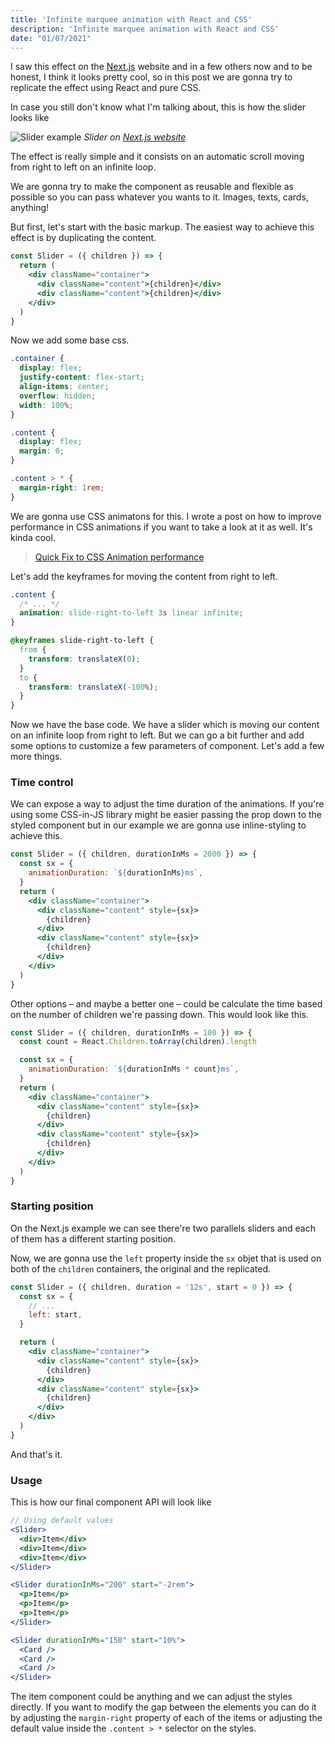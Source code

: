 ```yaml
---
title: 'Infinite marquee animation with React and CSS'
description: 'Infinite marquee animation with React and CSS'
date: "01/07/2021"
---
```


I saw this effect on the [Next.js](https://nextjs.org/) website and in a few others now and to be honest, I think it looks pretty cool, so in this post we are gonna try to replicate the effect using React and pure CSS.

In case you still don't know what I'm talking about, this is how the slider looks like

![Slider example](https://res.cloudinary.com/dliiwavlg/image/upload/v1615160247/slider_twjtwo.gif)
_Slider on [Next.js website](https://nextjs.org/)_

The effect is really simple and it consists on an automatic scroll moving from right to left on an infinite loop.

We are gonna try to make the component as reusable and flexible as possible so you can pass whatever you wants to it. Images, texts, cards, anything!

But first, let's start with the basic markup. The easiest way to achieve this effect is by duplicating the content.

```jsx
const Slider = ({ children }) => {
  return (
    <div className="container">
      <div className="content">{children}</div>
      <div className="content">{children}</div>
    </div>
  )
}
```

Now we add some base css.

```css
.container {
  display: flex;
  justify-content: flex-start;
  align-items: center;
  overflow: hidden;
  width: 100%;
}

.content {
  display: flex;
  margin: 0;
}

.content > * {
  margin-right: 1rem;
}
```

We are gonna use CSS animatons for this. I wrote a post on how to improve performance in CSS animations if you want to take a look at it as well. It's kinda cool.

> [Quick Fix to CSS Animation performance](https://edgarlr.com/posts/quick-fix-to-css-animation-performance)

Let's add the keyframes for moving the content from right to left.

```css
.content {
  /* ... */
  animation: slide-right-to-left 3s linear infinite;
}

@keyframes slide-right-to-left {
  from {
    transform: translateX(0);
  }
  to {
    transform: translateX(-100%);
  }
}
```

Now we have the base code. We have a slider which is moving our content on an infinite loop from right to left. But we can go a bit further and add some options to customize a few parameters of component. Let's add a few more things.

### Time control

We can expose a way to adjust the time duration of the animations. If you're using some CSS-in-JS library might be easier passing the prop down to the styled component but in our example we are gonna use inline-styling to achieve this.

```jsx
const Slider = ({ children, durationInMs = 2000 }) => {
  const sx = {
    animationDuration: `${durationInMs}ms`,
  }
  return (
    <div className="container">
      <div className="content" style={sx}>
        {children}
      </div>
      <div className="content" style={sx}>
        {children}
      </div>
    </div>
  )
}
```

Other options – and maybe a better one – could be calculate the time based on the number of children we're passing down. This would look like this.

```jsx
const Slider = ({ children, durationInMs = 100 }) => {
  const count = React.Children.toArray(children).length

  const sx = {
    animationDuration: `${durationInMs * count}ms`,
  }
  return (
    <div className="container">
      <div className="content" style={sx}>
        {children}
      </div>
      <div className="content" style={sx}>
        {children}
      </div>
    </div>
  )
}
```

### Starting position

On the Next.js example we can see there're two parallels sliders and each of them has a different starting position.

Now, we are gonna use the `left` property inside the `sx` objet that is used on both of the `children` containers, the original and the replicated.

```jsx
const Slider = ({ children, duration = '12s', start = 0 }) => {
  const sx = {
    // ...
    left: start,
  }

  return (
    <div className="container">
      <div className="content" style={sx}>
        {children}
      </div>
      <div className="content" style={sx}>
        {children}
      </div>
    </div>
  )
}
```

And that's it.

### Usage

This is how our final component API will look like

```jsx
// Using default values
<Slider>
  <div>Item</div>
  <div>Item</div>
  <div>Item</div>
</Slider>

<Slider durationInMs="200" start="-2rem">
  <p>Item</p>
  <p>Item</p>
  <p>Item</p>
</Slider>

<Slider durationInMs="150" start="10%">
  <Card />
  <Card />
  <Card />
</Slider>
```

The item component could be anything and we can adjust the styles directly. If you want to modify the gap between the elements you can do it by adjusting the `margin-right` property of each of the items or adjusting the default value inside the `.content > *` selector on the styles.
